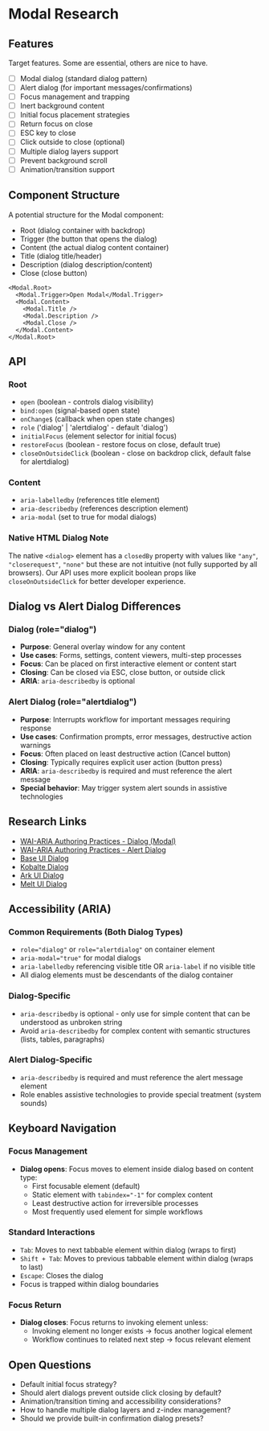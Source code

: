 # Modal Research

## Features
Target features. Some are essential, others are nice to have.
- [ ] Modal dialog (standard dialog pattern)
- [ ] Alert dialog (for important messages/confirmations)
- [ ] Focus management and trapping
- [ ] Inert background content
- [ ] Initial focus placement strategies
- [ ] Return focus on close
- [ ] ESC key to close
- [ ] Click outside to close (optional)
- [ ] Multiple dialog layers support
- [ ] Prevent background scroll
- [ ] Animation/transition support

## Component Structure
A potential structure for the Modal component:

- Root (dialog container with backdrop)
- Trigger (the button that opens the dialog)
- Content (the actual dialog content container)
- Title (dialog title/header)
- Description (dialog description/content)
- Close (close button)

```tsx
<Modal.Root>
  <Modal.Trigger>Open Modal</Modal.Trigger>
  <Modal.Content>
    <Modal.Title />
    <Modal.Description />
    <Modal.Close />
  </Modal.Content>
</Modal.Root>
```

## API

### Root
- `open` (boolean - controls dialog visibility)
- `bind:open` (signal-based open state)
- `onChange$` (callback when open state changes)
- `role` ('dialog' | 'alertdialog' - default 'dialog')
- `initialFocus` (element selector for initial focus)
- `restoreFocus` (boolean - restore focus on close, default true)
- `closeOnOutsideClick` (boolean - close on backdrop click, default false for alertdialog)

### Content
- `aria-labelledby` (references title element)
- `aria-describedby` (references description element)
- `aria-modal` (set to true for modal dialogs)

### Native HTML Dialog Note

The native `<dialog>` element has a `closedBy` property with values like `"any"`, `"closerequest"`, `"none"` but these are not intuitive (not fully supported by all browsers). Our API uses more explicit boolean props like `closeOnOutsideClick` for better developer experience.

## Dialog vs Alert Dialog Differences

### Dialog (role="dialog")
- **Purpose**: General overlay window for any content
- **Use cases**: Forms, settings, content viewers, multi-step processes
- **Focus**: Can be placed on first interactive element or content start
- **Closing**: Can be closed via ESC, close button, or outside click
- **ARIA**: `aria-describedby` is optional

### Alert Dialog (role="alertdialog") 
- **Purpose**: Interrupts workflow for important messages requiring response
- **Use cases**: Confirmation prompts, error messages, destructive action warnings
- **Focus**: Often placed on least destructive action (Cancel button)
- **Closing**: Typically requires explicit user action (button press)
- **ARIA**: `aria-describedby` is required and must reference the alert message
- **Special behavior**: May trigger system alert sounds in assistive technologies

## Research Links

- [WAI-ARIA Authoring Practices - Dialog (Modal)](https://www.w3.org/WAI/ARIA/apg/patterns/dialog-modal/)
- [WAI-ARIA Authoring Practices - Alert Dialog](https://www.w3.org/WAI/ARIA/apg/patterns/alertdialog/)
- [Base UI Dialog](https://base-ui.com/react/components/dialog)
- [Kobalte Dialog](https://kobalte.dev/docs/core/components/dialog)
- [Ark UI Dialog](https://ark-ui.com/docs/components/dialog)
- [Melt UI Dialog](https://www.melt-ui.com/docs/builders/dialog)

## Accessibility (ARIA)

### Common Requirements (Both Dialog Types)
- `role="dialog"` or `role="alertdialog"` on container element
- `aria-modal="true"` for modal dialogs
- `aria-labelledby` referencing visible title OR `aria-label` if no visible title
- All dialog elements must be descendants of the dialog container

### Dialog-Specific
- `aria-describedby` is optional - only use for simple content that can be understood as unbroken string
- Avoid `aria-describedby` for complex content with semantic structures (lists, tables, paragraphs)

### Alert Dialog-Specific  
- `aria-describedby` is required and must reference the alert message element
- Role enables assistive technologies to provide special treatment (system sounds)

## Keyboard Navigation

### Focus Management
- **Dialog opens**: Focus moves to element inside dialog based on content type:
  - First focusable element (default)
  - Static element with `tabindex="-1"` for complex content
  - Least destructive action for irreversible processes
  - Most frequently used element for simple workflows

### Standard Interactions
- `Tab`: Moves to next tabbable element within dialog (wraps to first)
- `Shift + Tab`: Moves to previous tabbable element within dialog (wraps to last)  
- `Escape`: Closes the dialog
- Focus is trapped within dialog boundaries

### Focus Return
- **Dialog closes**: Focus returns to invoking element unless:
  - Invoking element no longer exists → focus another logical element
  - Workflow continues to related next step → focus relevant element

## Open Questions
- Default initial focus strategy?
- Should alert dialogs prevent outside click closing by default?
- Animation/transition timing and accessibility considerations?
- How to handle multiple dialog layers and z-index management?
- Should we provide built-in confirmation dialog presets?
